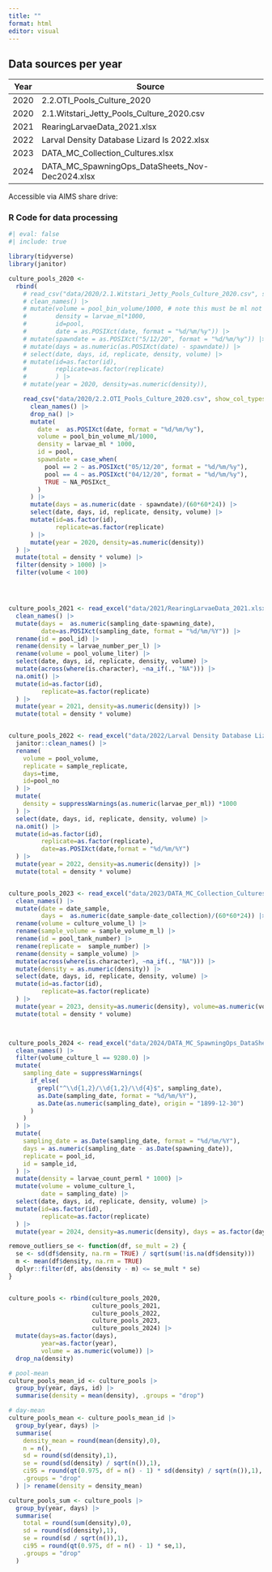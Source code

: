 ```yaml
---
title: ""
format: html
editor: visual
---
```


## Data sources per year

| Year | Source |
|------|--------|
| 2020 | 2.2.OTI_Pools_Culture_2020 |
| 2020 | 2.1.Witstari_Jetty_Pools_Culture_2020.csv |
| 2021 | RearingLarvaeData_2021.xlsx |
| 2022 | Larval Density Database Lizard Is 2022.xlsx |
| 2023 | DATA_MC_Collection_Cultures.xlsx |
| 2024 | DATA_MC_SpawningOps_DataSheets_Nov-Dec2024.xlsx |

Accessible via AIMS share drive:

### R Code for data processing

```r
#| eval: false
#| include: true

library(tidyverse)
library(janitor)

culture_pools_2020 <-
  rbind(
    # read_csv("data/2020/2.1.Witstari_Jetty_Pools_Culture_2020.csv", show_col_types = FALSE) |>
    # clean_names() |>
    # mutate(volume = pool_bin_volume/1000, # note this must be ml not l
    #        density = larvae_ml*1000,
    #        id=pool,
    #        date = as.POSIXct(date, format = "%d/%m/%y")) |>
    # mutate(spawndate = as.POSIXct("5/12/20", format = "%d/%m/%y")) |> # assume 5th Dec?
    # mutate(days = as.numeric(as.POSIXct(date) - spawndate)) |>
    # select(date, days, id, replicate, density, volume) |>
    # mutate(id=as.factor(id),
    #        replicate=as.factor(replicate)
    #        ) |>
    # mutate(year = 2020, density=as.numeric(density)),

    read_csv("data/2020/2.2.OTI_Pools_Culture_2020.csv", show_col_types = FALSE) |>
      clean_names() |>
      drop_na() |>
      mutate(
        date =  as.POSIXct(date, format = "%d/%m/%y"),
        volume = pool_bin_volume_ml/1000,
        density = larvae_ml * 1000,
        id = pool,
        spawndate = case_when(
          pool == 2 ~ as.POSIXct("05/12/20", format = "%d/%m/%y"),
          pool == 4 ~ as.POSIXct("04/12/20", format = "%d/%m/%y"),
          TRUE ~ NA_POSIXct_
        )
      ) |>
      mutate(days = as.numeric(date - spawndate)/(60*60*24)) |>
      select(date, days, id, replicate, density, volume) |>
      mutate(id=as.factor(id),
             replicate=as.factor(replicate)
      ) |>
      mutate(year = 2020, density=as.numeric(density))
  ) |>
  mutate(total = density * volume) |>
  filter(density > 1000) |>
  filter(volume < 100)




culture_pools_2021 <- read_excel("data/2021/RearingLarvaeData_2021.xlsx", sheet="LarvaeDensity_Rearing") |>
  clean_names() |>
  mutate(days =  as.numeric(sampling_date-spawning_date),
         date=as.POSIXct(sampling_date, format = "%d/%m/%Y")) |>
  rename(id = pool_id) |>
  rename(density = larvae_number_per_l) |>
  rename(volume = pool_volume_liter) |>
  select(date, days, id, replicate, density, volume) |>
  mutate(across(where(is.character), ~na_if(., "NA"))) |>
  na.omit() |>
  mutate(id=as.factor(id),
         replicate=as.factor(replicate)
  ) |>
  mutate(year = 2021, density=as.numeric(density)) |>
  mutate(total = density * volume)


culture_pools_2022 <- read_excel("data/2022/Larval Density Database Lizard Is 2022.xlsx", sheet = "Culturing") |>
  janitor::clean_names() |>
  rename(
    volume = pool_volume,
    replicate = sample_replicate,
    days=time,
    id=pool_no
  ) |>
  mutate(
    density = suppressWarnings(as.numeric(larvae_per_ml)) *1000
  ) |>
  select(date, days, id, replicate, density, volume) |>
  na.omit() |>
  mutate(id=as.factor(id),
         replicate=as.factor(replicate),
         date=as.POSIXct(date,format = "%d/%m/%Y")
  ) |>
  mutate(year = 2022, density=as.numeric(density)) |>
  mutate(total = density * volume)


culture_pools_2023 <- read_excel("data/2023/DATA_MC_Collection_Cultures.xlsx", sheet="data_CultureClean") |>
  clean_names() |>
  mutate(date = date_sample,
         days =  as.numeric(date_sample-date_collection)/(60*60*24)) |>
  rename(volume = culture_volume_l) |>
  rename(sample_volume = sample_volume_m_l) |>
  rename(id = pool_tank_number) |>
  rename(replicate =  sample_number) |>
  rename(density = sample_volume) |>
  mutate(across(where(is.character), ~na_if(., "NA"))) |>
  mutate(density = as.numeric(density)) |>
  select(date, days, id, replicate, density, volume) |>
  mutate(id=as.factor(id),
         replicate=as.factor(replicate)
  ) |>
  mutate(year = 2023, density=as.numeric(density), volume=as.numeric(volume)) |>
  mutate(total = density * volume)



culture_pools_2024 <- read_excel("data/2024/DATA_MC_SpawningOps_DataSheets_Nov-Dec2024.xlsx", sheet="data_LarvCulture1-6_CLEAN") |>
  clean_names() |>
  filter(volume_culture_l == 9280.0) |>
  mutate(
    sampling_date = suppressWarnings(
      if_else(
        grepl("^\\d{1,2}/\\d{1,2}/\\d{4}$", sampling_date),
        as.Date(sampling_date, format = "%d/%m/%Y"),
        as.Date(as.numeric(sampling_date), origin = "1899-12-30")
      )
    )
  ) |>
  mutate(
    sampling_date = as.Date(sampling_date, format = "%d/%m/%Y"),
    days = as.numeric(sampling_date - as.Date(spawning_date)),
    replicate = pool_id,
    id = sample_id,
  ) |>
  mutate(density = larvae_count_perml * 1000) |>
  mutate(volume = volume_culture_l,
         date = sampling_date) |>
  select(date, days, id, replicate, density, volume) |>
  mutate(id=as.factor(id),
         replicate=as.factor(replicate)
  ) |>
  mutate(year = 2024, density=as.numeric(density), days = as.factor(days), total=volume*density)

remove_outliers_se <- function(df, se_mult = 2) {
  se <- sd(df$density, na.rm = TRUE) / sqrt(sum(!is.na(df$density)))
  m <- mean(df$density, na.rm = TRUE)
  dplyr::filter(df, abs(density - m) <= se_mult * se)
}


culture_pools <- rbind(culture_pools_2020,
                       culture_pools_2021,
                       culture_pools_2022,
                       culture_pools_2023,
                       culture_pools_2024) |>
  mutate(days=as.factor(days),
         year=as.factor(year),
         volume = as.numeric(volume)) |>
  drop_na(density)

# pool-mean
culture_pools_mean_id <- culture_pools |>
  group_by(year, days, id) |>
  summarise(density = mean(density), .groups = "drop")

# day-mean
culture_pools_mean <- culture_pools_mean_id |>
  group_by(year, days) |>
  summarise(
    density_mean = round(mean(density),0),
    n = n(),
    sd = round(sd(density),1),
    se = round(sd(density) / sqrt(n()),1),
    ci95 = round(qt(0.975, df = n() - 1) * sd(density) / sqrt(n()),1),
    .groups = "drop"
  ) |> rename(density = density_mean)

culture_pools_sum <- culture_pools |>
  group_by(year, days) |>
  summarise(
    total = round(sum(density),0),
    sd = round(sd(density),1),
    se = round(sd / sqrt(n()),1),
    ci95 = round(qt(0.975, df = n() - 1) * se,1),
    .groups = "drop"
  )

```
